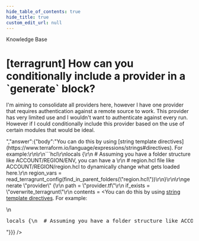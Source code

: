 ```yaml
---
hide_table_of_contents: true
hide_title: true
custom_edit_url: null
---
```



<CenterLayout>
<span class="title">Knowledge Base</span>
<h1>[terragrunt] How can you conditionally include a provider in a `generate` block?</h1>
<GitHub json={{"id":"D_kwDOF8slf84AOzsL","number":205,"author":{"login":"yorinasub17"},"title":"[terragrunt] How can you conditionally include a provider in a `generate` block?","body":"I'm aiming to consolidate all providers here, however I have one provider that requires authentication against a remote source to work. This provider has very limited use and I wouldn't want to authenticate against every run. However if I could conditionally include this provider based on the use of certain modules that would be ideal.","bodyHTML":"<p dir=\"auto\">I'm aiming to consolidate all providers here, however I have one provider that requires authentication against a remote source to work. This provider has very limited use and I wouldn't want to authenticate against every run. However if I could conditionally include this provider based on the use of certain modules that would be ideal.</p>","answer":{"body":"You can do this by using [string template directives](https://www.terraform.io/language/expressions/strings#directives). For example:\r\n\r\n```hcl\r\nlocals {\r\n  # Assuming you have a folder structure like ACCOUNT/REGION/ENV, you can have a \r\n  # region.hcl file like ACCOUNT/REGION/region.hcl to dynamically change what gets loaded here.\r\n  region_vars = read_terragrunt_config(find_in_parent_folders(\"region.hcl\"))\r\n}\r\n\r\ngenerate \"provider\" {\r\n  path = \"provider.tf\"\r\n  if_exists = \"overwrite_terragrunt\"\r\n  contents = <<EOF\r\nprovider \"aws\" {\r\n  alias = \"us-east-1\"\r\n  region = \"us-east-1\"\r\n}\r\n\r\n%{ if local.region_vars.locals.region == \"us-west-1\" }\r\nprovider \"aws\" {\r\n  alias = \"us-west-1\"\r\n  region = \"us-west-1\"\r\n}\r\n%{ endfor }\r\nEOF\r\n}\r\n```","bodyHTML":"<p dir=\"auto\">You can do this by using <a href=\"https://www.terraform.io/language/expressions/strings#directives\" rel=\"nofollow\">string template directives</a>. For example:</p>\n<div class=\"highlight highlight-source-terraform notranslate position-relative overflow-auto\" dir=\"auto\" data-snippet-clipboard-copy-content=\"locals {\n  # Assuming you have a folder structure like ACCOUNT/REGION/ENV, you can have a \n  # region.hcl file like ACCOUNT/REGION/region.hcl to dynamically change what gets loaded here.\n  region_vars = read_terragrunt_config(find_in_parent_folders(&quot;region.hcl&quot;))\n}\n\ngenerate &quot;provider&quot; {\n  path = &quot;provider.tf&quot;\n  if_exists = &quot;overwrite_terragrunt&quot;\n  contents = &lt;&lt;EOF\nprovider &quot;aws&quot; {\n  alias = &quot;us-east-1&quot;\n  region = &quot;us-east-1&quot;\n}\n\n%{ if local.region_vars.locals.region == &quot;us-west-1&quot; }\nprovider &quot;aws&quot; {\n  alias = &quot;us-west-1&quot;\n  region = &quot;us-west-1&quot;\n}\n%{ endfor }\nEOF\n}\"><pre><span class=\"pl-k\">locals</span> {\n  <span class=\"pl-c\"><span class=\"pl-c\">#</span> Assuming you have a folder structure like ACCOUNT/REGION/ENV, you can have a </span>\n  <span class=\"pl-c\"><span class=\"pl-c\">#</span> region.hcl file like ACCOUNT/REGION/region.hcl to dynamically change what gets loaded here.</span>\n  region_vars <span class=\"pl-k\">=</span> <span class=\"pl-v\">read_terragrunt_config</span>(<span class=\"pl-v\">find_in_parent_folders</span>(<span class=\"pl-s\"><span class=\"pl-pds\">\"</span>region.hcl<span class=\"pl-pds\">\"</span></span>))\n}\n\n<span class=\"pl-en\">generate</span> <span class=\"pl-s\"><span class=\"pl-pds\">\"</span>provider<span class=\"pl-pds\">\"</span></span> {\n  path <span class=\"pl-k\">=</span> <span class=\"pl-s\"><span class=\"pl-pds\">\"</span>provider.tf<span class=\"pl-pds\">\"</span></span>\n  if_exists <span class=\"pl-k\">=</span> <span class=\"pl-s\"><span class=\"pl-pds\">\"</span>overwrite_terragrunt<span class=\"pl-pds\">\"</span></span>\n  contents <span class=\"pl-k\">=</span> <span class=\"pl-s\"><span class=\"pl-k\">&lt;&lt;</span><span class=\"pl-k\">EOF</span></span>\n<span class=\"pl-s\">provider \"aws\" {</span>\n<span class=\"pl-s\">  alias = \"us-east-1\"</span>\n<span class=\"pl-s\">  region = \"us-east-1\"</span>\n<span class=\"pl-s\">}</span>\n<span class=\"pl-s\"></span>\n<span class=\"pl-s\"><span class=\"pl-k\">%{</span> <span class=\"pl-k\">if</span> <span class=\"pl-c1\">local</span><span class=\"pl-k\">.</span><span class=\"pl-smi\">region_vars</span><span class=\"pl-k\">.</span><span class=\"pl-smi\">locals</span><span class=\"pl-k\">.</span><span class=\"pl-smi\">region</span> <span class=\"pl-k\">==</span> <span class=\"pl-s\"><span class=\"pl-pds\">\"</span>us-west-1<span class=\"pl-pds\">\"</span></span> <span class=\"pl-k\">}</span></span>\n<span class=\"pl-s\">provider \"aws\" {</span>\n<span class=\"pl-s\">  alias = \"us-west-1\"</span>\n<span class=\"pl-s\">  region = \"us-west-1\"</span>\n<span class=\"pl-s\">}</span>\n<span class=\"pl-s\"><span class=\"pl-k\">%{</span> <span class=\"pl-k\">endfor</span> <span class=\"pl-k\">}</span></span>\n<span class=\"pl-s\"><span class=\"pl-k\">EOF</span></span>\n}</pre></div>"}}} />

</CenterLayout>
  

<!-- ##DOCS-SOURCER-START
{
  "sourcePlugin": "github-discussions",
  "hash": "1a0d77d263831701fb79b7693c0123f3"
}
##DOCS-SOURCER-END -->
